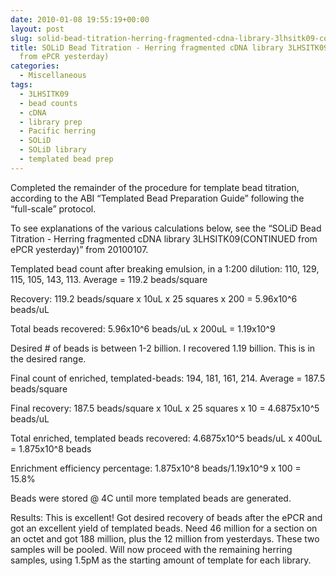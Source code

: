 ```yaml
---
date: 2010-01-08 19:55:19+00:00
layout: post
slug: solid-bead-titration-herring-fragmented-cdna-library-3lhsitk09-continued-from-epcr-yesterday
title: SOLiD Bead Titration - Herring fragmented cDNA library 3LHSITK09 (CONTINUED
  from ePCR yesterday)
categories:
  - Miscellaneous
tags:
  - 3LHSITK09
  - bead counts
  - cDNA
  - library prep
  - Pacific herring
  - SOLiD
  - SOLiD library
  - templated bead prep
---
```


Completed the remainder of the procedure for template bead titration, according to the ABI "Templated Bead Preparation Guide" following the "full-scale" protocol.

To see explanations of the various calculations below, see the "SOLiD Bead Titration - Herring fragmented cDNA library 3LHSITK09(CONTINUED from ePCR yesterday)" from 20100107.

Templated bead count after breaking emulsion, in a 1:200 dilution: 110, 129, 115, 105, 143, 113. Average = 119.2 beads/square

Recovery: 119.2 beads/square x 10uL x 25 squares x 200 = 5.96x10^6 beads/uL

Total beads recovered: 5.96x10^6 beads/uL x 200uL = 1.19x10^9

Desired # of beads is between 1-2 billion. I recovered 1.19 billion. This is in the desired range.

Final count of enriched, templated-beads: 194, 181, 161, 214. Average = 187.5 beads/square

Final recovery: 187.5 beads/square x 10uL x 25 squares x 10 = 4.6875x10^5 beads/uL

Total enriched, templated beads recovered: 4.6875x10^5 beads/uL x 400uL = 1.875x10^8 beads

Enrichment efficiency percentage: 1.875x10^8 beads/1.19x10^9 x 100 = 15.8%

Beads were stored @ 4C until more templated beads are generated.

Results: This is excellent! Got desired recovery of beads after the ePCR and got an excellent yield of templated beads. Need 46 million for a section on an octet and got 188 million, plus the 12 million from yesterdays. These two samples will be pooled. Will now proceed with the remaining herring samples, using 1.5pM as the starting amount of template for each library.
